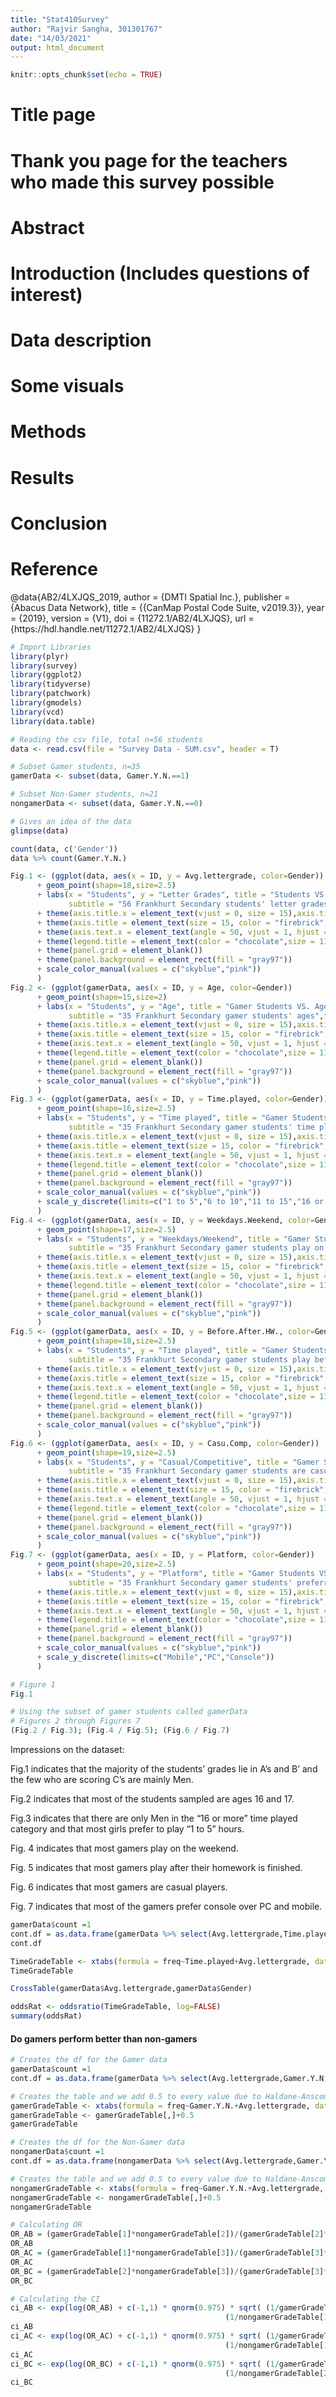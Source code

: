 ---
title: "Stat410Survey"
author: "Rajvir Sangha, 301301767"
date: "14/03/2021"
output: html_document
---

```{r setup, include=FALSE}
knitr::opts_chunk$set(echo = TRUE)
```

# Title page

# Thank you page for the teachers who made this survey possible

# Abstract

# Introduction (Includes questions of interest)

# Data description

# Some visuals

# Methods

# Results

# Conclusion

# Reference 

@data{AB2/4LXJQS_2019,
author = {DMTI Spatial Inc.},
publisher = {Abacus Data Network},
title = {{CanMap Postal Code Suite, v2019.3}},
year = {2019},
version = {V1},
doi = {11272.1/AB2/4LXJQS},
url = {https://hdl.handle.net/11272.1/AB2/4LXJQS}
}



```{r message=FALSE, warning=FALSE}
# Import Libraries
library(plyr)
library(survey)
library(ggplot2)
library(tidyverse)
library(patchwork)
library(gmodels)
library(vcd)
library(data.table)
```


```{r}
# Reading the csv file, total n=56 students
data <- read.csv(file = "Survey Data - SUM.csv", header = T)

# Subset Gamer students, n=35
gamerData <- subset(data, Gamer.Y.N.==1)

# Subset Non-Gamer students, n=21
nongamerData <- subset(data, Gamer.Y.N.==0)

# Gives an idea of the data
glimpse(data)
```





```{r}
count(data, c('Gender'))
data %>% count(Gamer.Y.N.)
```



```{r echo=FALSE}
Fig.1 <- (ggplot(data, aes(x = ID, y = Avg.lettergrade, color=Gender)) 
      + geom_point(shape=18,size=2.5) 
      + labs(x = "Students", y = "Letter Grades", title = "Students VS. Letter Grades", 
             subtitle = "56 Frankhurt Secondary students' letter grades",tag = "Fig. 1")
      + theme(axis.title.x = element_text(vjust = 0, size = 15),axis.title.y = element_text(vjust = 2, size = 15))
      + theme(axis.title = element_text(size = 15, color = "firebrick", face = "italic"))
      + theme(axis.text.x = element_text(angle = 50, vjust = 1, hjust = 1, size = 5))
      + theme(legend.title = element_text(color = "chocolate",size = 11, face = "bold"))
      + theme(panel.grid = element_blank())
      + theme(panel.background = element_rect(fill = "gray97"))
      + scale_color_manual(values = c("skyblue","pink"))
      )
Fig.2 <- (ggplot(gamerData, aes(x = ID, y = Age, color=Gender)) 
      + geom_point(shape=15,size=2) 
      + labs(x = "Students", y = "Age", title = "Gamer Students VS. Ages", 
             subtitle = "35 Frankhurt Secondary gamer students' ages",tag = "Fig. 2")
      + theme(axis.title.x = element_text(vjust = 0, size = 15),axis.title.y = element_text(vjust = 2, size = 15))
      + theme(axis.title = element_text(size = 15, color = "firebrick", face = "italic"))
      + theme(axis.text.x = element_text(angle = 50, vjust = 1, hjust = 1, size = 5))
      + theme(legend.title = element_text(color = "chocolate",size = 11, face = "bold"))
      + theme(panel.grid = element_blank())
      + theme(panel.background = element_rect(fill = "gray97"))
      + scale_color_manual(values = c("skyblue","pink"))
      )
Fig.3 <- (ggplot(gamerData, aes(x = ID, y = Time.played, color=Gender)) 
      + geom_point(shape=16,size=2.5) 
      + labs(x = "Students", y = "Time played", title = "Gamer Students VS. Time played", 
             subtitle = "35 Frankhurt Secondary gamer students' time played",tag = "Fig. 3")
      + theme(axis.title.x = element_text(vjust = 0, size = 15),axis.title.y = element_text(vjust = 2, size = 15))
      + theme(axis.title = element_text(size = 15, color = "firebrick", face = "italic"))
      + theme(axis.text.x = element_text(angle = 50, vjust = 1, hjust = 1, size = 5))
      + theme(legend.title = element_text(color = "chocolate",size = 11, face = "bold"))
      + theme(panel.grid = element_blank())
      + theme(panel.background = element_rect(fill = "gray97"))
      + scale_color_manual(values = c("skyblue","pink"))
      + scale_y_discrete(limits=c("1 to 5","6 to 10","11 to 15","16 or more"))
      )
Fig.4 <- (ggplot(gamerData, aes(x = ID, y = Weekdays.Weekend, color=Gender)) 
      + geom_point(shape=17,size=2.5) 
      + labs(x = "Students", y = "Weekdays/Weekend", title = "Gamer Students VS. Weekdays/Weekend", 
             subtitle = "35 Frankhurt Secondary gamer students play on weekdays or weekend",tag = "Fig. 4")
      + theme(axis.title.x = element_text(vjust = 0, size = 15),axis.title.y = element_text(vjust = 2, size = 12))
      + theme(axis.title = element_text(size = 15, color = "firebrick", face = "italic"))
      + theme(axis.text.x = element_text(angle = 50, vjust = 1, hjust = 1, size = 5))
      + theme(legend.title = element_text(color = "chocolate",size = 11, face = "bold"))
      + theme(panel.grid = element_blank())
      + theme(panel.background = element_rect(fill = "gray97"))
      + scale_color_manual(values = c("skyblue","pink"))
      )
Fig.5 <- (ggplot(gamerData, aes(x = ID, y = Before.After.HW., color=Gender)) 
      + geom_point(shape=18,size=2.5) 
      + labs(x = "Students", y = "Time played", title = "Gamer Students VS. Before/After Homework", 
             subtitle = "35 Frankhurt Secondary gamer students play before or after homework",tag = "Fig. 5")
      + theme(axis.title.x = element_text(vjust = 0, size = 15),axis.title.y = element_text(vjust = 2, size = 15))
      + theme(axis.title = element_text(size = 15, color = "firebrick", face = "italic"))
      + theme(axis.text.x = element_text(angle = 50, vjust = 1, hjust = 1, size = 5))
      + theme(legend.title = element_text(color = "chocolate",size = 11, face = "bold"))
      + theme(panel.grid = element_blank())
      + theme(panel.background = element_rect(fill = "gray97"))
      + scale_color_manual(values = c("skyblue","pink"))
      )
Fig.6 <- (ggplot(gamerData, aes(x = ID, y = Casu.Comp, color=Gender)) 
      + geom_point(shape=19,size=2.5) 
      + labs(x = "Students", y = "Casual/Competitive", title = "Gamer Students VS. Casual/Competitive Type", 
             subtitle = "35 Frankhurt Secondary gamer students are casual or competitive players",tag = "Fig. 6")
      + theme(axis.title.x = element_text(vjust = 0, size = 15),axis.title.y = element_text(vjust = 2, size = 13.5))
      + theme(axis.title = element_text(size = 15, color = "firebrick", face = "italic"))
      + theme(axis.text.x = element_text(angle = 50, vjust = 1, hjust = 1, size = 5))
      + theme(legend.title = element_text(color = "chocolate",size = 11, face = "bold"))
      + theme(panel.grid = element_blank())
      + theme(panel.background = element_rect(fill = "gray97"))
      + scale_color_manual(values = c("skyblue","pink"))
      )
Fig.7 <- (ggplot(gamerData, aes(x = ID, y = Platform, color=Gender)) 
      + geom_point(shape=20,size=2.5) 
      + labs(x = "Students", y = "Platform", title = "Gamer Students VS. Platform", 
             subtitle = "35 Frankhurt Secondary gamer students' preferred platform",tag = "Fig. 7")
      + theme(axis.title.x = element_text(vjust = 0, size = 15),axis.title.y = element_text(vjust = 2, size = 15))
      + theme(axis.title = element_text(size = 15, color = "firebrick", face = "italic"))
      + theme(axis.text.x = element_text(angle = 50, vjust = 1, hjust = 1, size = 5))
      + theme(legend.title = element_text(color = "chocolate",size = 11, face = "bold"))
      + theme(panel.grid = element_blank())
      + theme(panel.background = element_rect(fill = "gray97"))
      + scale_color_manual(values = c("skyblue","pink"))
      + scale_y_discrete(limits=c("Mobile","PC","Console"))
      )

```







```{r}
# Figure 1
Fig.1

# Using the subset of gamer students called gamerData
# Figures 2 through Figures 7 
(Fig.2 / Fig.3); (Fig.4 / Fig.5); (Fig.6 / Fig.7)

```





Impressions on the dataset: 

Fig.1 indicates that the majority of the students' grades lie in A's and B' and the few who are scoring C's are mainly Men.

Fig.2 indicates that most of the students sampled are ages 16 and 17.

Fig.3 indicates that there are only Men in the "16 or more" time played category and that most girls prefer to play "1 to 5" hours.

Fig. 4 indicates that most gamers play on the weekend.

Fig. 5 indicates that most gamers play after their homework is finished. 

Fig. 6 indicates that most gamers are casual players.

Fig. 7 indicates that most of the gamers prefer console over PC and mobile. 





```{r}

gamerData$count =1
cont.df = as.data.frame(gamerData %>% select(Avg.lettergrade,Time.played,count) %>% group_by(Avg.lettergrade,Time.played) %>% summarise(freq = sum(count)))
cont.df

TimeGradeTable <- xtabs(formula = freq~Time.played+Avg.lettergrade, data=cont.df)
TimeGradeTable

CrossTable(gamerData$Avg.lettergrade,gamerData$Gender)

oddsRat <- oddsratio(TimeGradeTable, log=FALSE)
summary(oddsRat)

```






#### Do gamers perform better than non-gamers
```{r}
# Creates the df for the Gamer data 
gamerData$count =1
cont.df = as.data.frame(gamerData %>% select(Avg.lettergrade,Gamer.Y.N.,count) %>% group_by(Avg.lettergrade,Gamer.Y.N.) %>% summarise(freq = sum(count)))

# Creates the table and we add 0.5 to every value due to Haldane-Anscombe correction
gamerGradeTable <- xtabs(formula = freq~Gamer.Y.N.+Avg.lettergrade, data=cont.df)
gamerGradeTable <- gamerGradeTable[,]+0.5
gamerGradeTable

# Creates the df for the Non-Gamer data 
nongamerData$count =1
cont.df = as.data.frame(nongamerData %>% select(Avg.lettergrade,Gamer.Y.N.,count) %>% group_by(Avg.lettergrade,Gamer.Y.N.) %>% summarise(freq = sum(count)))

# Creates the table and we add 0.5 to every value due to Haldane-Anscombe correction
nongamerGradeTable <- xtabs(formula = freq~Gamer.Y.N.+Avg.lettergrade, data=cont.df)
nongamerGradeTable <- nongamerGradeTable[,]+0.5
nongamerGradeTable

# Calculating OR 
OR_AB = (gamerGradeTable[1]*nongamerGradeTable[2])/(gamerGradeTable[2]*nongamerGradeTable[1])
OR_AB
OR_AC = (gamerGradeTable[1]*nongamerGradeTable[3])/(gamerGradeTable[3]*nongamerGradeTable[1])
OR_AC
OR_BC = (gamerGradeTable[2]*nongamerGradeTable[3])/(gamerGradeTable[3]*nongamerGradeTable[2])
OR_BC

# Calculating the CI 
ci_AB <- exp(log(OR_AB) + c(-1,1) * qnorm(0.975) * sqrt( (1/gamerGradeTable[1]) + (1/gamerGradeTable[2]) +
                                                (1/nongamerGradeTable[1]) + (1/nongamerGradeTable[2]) ))
ci_AB
ci_AC <- exp(log(OR_AC) + c(-1,1) * qnorm(0.975) * sqrt( (1/gamerGradeTable[1]) + (1/gamerGradeTable[3]) +
                                                (1/nongamerGradeTable[1]) + (1/nongamerGradeTable[3]) ))
ci_AC
ci_BC <- exp(log(OR_BC) + c(-1,1) * qnorm(0.975) * sqrt( (1/gamerGradeTable[2]) + (1/gamerGradeTable[3]) +
                                                (1/nongamerGradeTable[2]) + (1/nongamerGradeTable[3]) ))
ci_BC



```



























